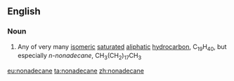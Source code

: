 ==English==

===Noun===
{{en-noun}}

# {{label|en|organic compound}} Any of very many [[isomeric]] [[saturated]] [[aliphatic]] [[hydrocarbon]], C<sub>19</sub>H<sub>40</sub>, but especially ''n-nonadecane'', CH<sub>3</sub>(CH<sub>2</sub>)<sub>17</sub>CH<sub>3</sub>

[[eu:nonadecane]]
[[ta:nonadecane]]
[[zh:nonadecane]]